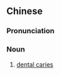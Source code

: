 {{also|龋齿}}
==Chinese==
{{zh-forms|s=龋齿}}
{{wikipedia|lang=zh}}

===Pronunciation===
{{zh-pron
|m=qǔchǐ
|c=geoi2 ci2
|cat=n
}}

===Noun===
{{zh-noun}}

# [[dental caries]]